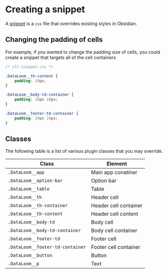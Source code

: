 # Creating a snippet

A [snippet](https://help.obsidian.md/Extending+Obsidian/CSS+snippets) is a `css` file that overrides existing styles in Obsidian.

## Changing the padding of cells

For example, if you wanted to change the padding size of cells, you could create a snippet that targets all of the cell containers

```css
/* nlt-snippet.css */

.DataLoom__th-content {
	padding: 10px;
}

.DataLoom__body-td-container {
	padding: 20px 10px;
}

.DataLoom__footer-td-container {
	padding: 20px 10px;
}
```

## Classes

The following table is a list of various plugin classes that you may override.

| Class                            | Element               |
| -------------------------------- | --------------------- |
| `.DataLoom__app`                 | Main app conatiner    |
| `.DataLoom__option-bar`          | Option bar            |
| `.DataLoom__table`               | Table                 |
| `.DataLoom__th`                  | Header cell           |
| `.DataLoom__th-container`        | Header cell container |
| `.DataLoom__th-content`          | Header cell content   |
| `.DataLoom__body-td`             | Body cell             |
| `.DataLoom__body-td-container`   | Body cell container   |
| `.DataLoom__footer-td`           | Footer cell           |
| `.DataLoom__footer-td-container` | Footer cell container |
| `.DataLoom__button`              | Button                |
| `.DataLoom__p`                   | Text                  |
